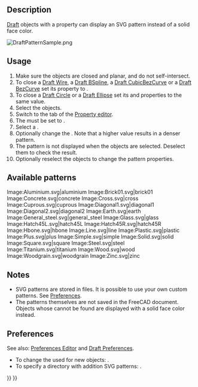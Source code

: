 <languages/>
<translate>

<!--T:9-->
{{Docnav
|[[Draft_Constrain|Constrain]]
|[[Draft_Preferences|Preferences]]
|[[Draft_Workbench|Draft]]
|IconL=
|IconR=
|IconC=Workbench_Draft.svg
}}

</translate>
{{TOCright}}
<translate>

==Description== <!--T:7--> 

<!--T:1-->
[[Draft_Workbench|Draft]] objects with a {{PropertyData|Make Face}} property can display an SVG pattern instead of a solid face color.

</translate>
[[Image:DraftPatternSample.png]]
<translate>
<!--T:2-->
{{Caption|An ellipse and a polygon with an SVG pattern}}

==Usage== <!--T:8-->

<!--T:3-->
# Make sure the objects are closed and planar, and do not self-intersect.
# To close a [[Draft_Wire|Draft Wire]], a [[Draft_BSpline|Draft BSpline]], a [[Draft_CubicBezCurve|Draft CubicBezCurve]] or a [[Draft_BezCurve|Draft BezCurve]] set its {{PropertyData|Closed}} property to {{TRUE}}.
# To close a [[Draft_Circle|Draft Circle]] or a [[Draft_Ellipse|Draft Ellipse]] set its {{PropertyData|First Angle}} and {{PropertyData|Last Angle}} properties to the same value.
# Select the objects.
# Switch to the {{MenuCommand|View}} tab of the [[Property_editor|Property editor]].
# The {{PropertyView|Display Mode}} must be set to {{Value|Flat Lines}}.
# Select a {{PropertyView|Pattern}}.
# Optionally change the {{PropertyView|Pattern Size}}. Note that a higher value results in a denser pattern.
# The pattern is not displayed when the objects are selected. Deselect them to check the result.
# Optionally reselect the objects to change the pattern properties.

==Available patterns== <!--T:10-->

</translate>
<gallery mode=nolines widths=96px heights=96px>
Image:Aluminium.svg|aluminium
Image:Brick01.svg|brick01
Image:Concrete.svg|concrete
Image:Cross.svg|cross
Image:Cuprous.svg|cuprous
Image:Diagonal1.svg|diagonal1
Image:Diagonal2.svg|diagonal2
Image:Earth.svg|earth
Image:General_steel.svg|general_steel<!--Keep underscore in caption as this is the name in the GUI-->
Image:Glass.svg|glass
Image:Hatch45L.svg|hatch45L
Image:Hatch45R.svg|hatch45R
Image:Hbone.svg|hbone
Image:Line.svg|line
Image:Plastic.svg|plastic
Image:Plus.svg|plus
Image:Simple.svg|simple
Image:Solid.svg|solid
Image:Square.svg|square
Image:Steel.svg|steel
Image:Titanium.svg|titanium
Image:Wood.svg|wood
Image:Woodgrain.svg|woodgrain
Image:Zinc.svg|zinc
</gallery>
<translate>

==Notes== <!--T:16-->

<!--T:17-->
* SVG patterns are stored in {{FileName|.SVG}} files. It is possible to use your own custom patterns. See [[#Preferences|Preferences]].
* The patterns themselves are not saved in the FreeCAD document. Objects whose {{PropertyView|Pattern}} cannot be found are displayed with a solid face color instead.

==Preferences== <!--T:12-->

<!--T:13-->
See also: [[Preferences_Editor|Preferences Editor]] and [[Draft_Preferences|Draft Preferences]].

<!--T:14-->
* To change the {{PropertyView|Pattern Size}} used for new objects: {{MenuCommand|Edit → Preferences... → Draft → Visual → SVG pattern size}}.
* To specify a directory with addition SVG patterns: {{MenuCommand|Edit → Preferences... → Draft → Visual → Additional SVG pattern location}}.


<!--T:15-->
{{Docnav
|[[Draft_Constrain|Constrain]]
|[[Draft_Preferences|Preferences]]
|[[Draft_Workbench|Draft]]
|IconL=
|IconR=
|IconC=Workbench_Draft.svg
}}

</translate>
{{Draft Tools navi{{#translation:}}}}
{{Userdocnavi{{#translation:}}}}